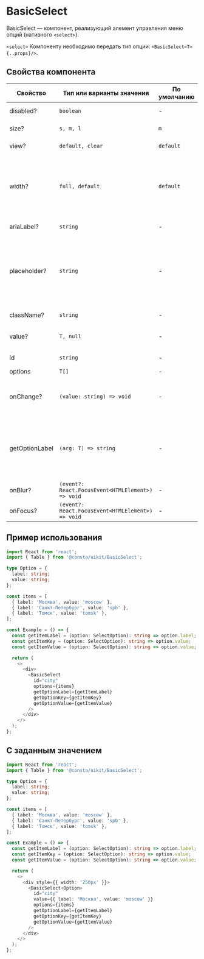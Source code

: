 
# BasicSelect

BasicSelect — компонент, реализующий элемент управления меню опций (нативного `<select>`).

`<select>`
Компоненту необходимо передать тип опции: `<BasicSelect<T> {..props}/>`.

## Cвойства компонента

| Свойство       | Тип или варианты значения                         | По умолчанию | Описание                                                                                                 |
| -------------- | ------------------------------------------------- | ------------ | -------------------------------------------------------------------------------------------------------- |
| disabled?      | `boolean`                                         | -            | Активность компонента                                                                                    |
| size?          | `s, m, l`                                         | `m`          | Размер компонента                                                                                        |
| view?          | `default, clear`                                  | `default`    | Внешний вид компонента                                                                                   |
| width?         | `full, default`                                   | `default`    | Cвойство определяет какую ширину будет занимать компонент. `default` ширина согласно содержимому         |
| ariaLabel?     | `string`                                          | -            | `aria` атрибут для метки                                                                                 |
| placeholder?   | `string`                                          | -            | Placeholder — текст, который будет отображаться в качестве подсказки в поле значения, при его отсутствии |
| className?     | `string`                                          | -            | Дополнительный класс                                                                                     |
| value?         | `T, null`                                         | -            | Значение селекта, по умолчанию `null`.                                                                   |
| id             | `string`                                          | -            | Идентификатор селекта                                                                                    |
| options        | `T[]`                                             | -            | Опции                                                                                                    |
| onChange?      | `(value: string) => void`                         | -            | Обработчик события изменения значения компонента                                                         |
| getOptionLabel | `(arg: T) => string`                              | -            | Функция для получения текста опции, он будет отображаться в поле для выбранного значения                 |
| onBlur?        | `(event?: React.FocusEvent<HTMLElement>) => void` | -            | Обработчик события `blur`                                                                                |
| onFocus?       | `(event?: React.FocusEvent<HTMLElement>) => void` | -            | Обработчик события `focus`                                                                               |

## Пример использования

```ts
import React from 'react';
import { Table } from '@consta/uikit/BasicSelect';

type Option = {
  label: string;
  value: string;
};

const items = [
  { label: 'Москва', value: 'moscow' },
  { label: 'Санкт-Петербург', value: 'spb' },
  { label: 'Томск', value: 'tomsk' },
];

const Example = () => {
  const getItemLabel = (option: SelectOption): string => option.label;
  const getItemKey = (option: SelectOption): string => option.value;
  const getItemValue = (option: SelectOption): string => option.value;

  return (
    <>
      <div>
        <BasicSelect
          id="city"
          options={items}
          getOptionLabel={getItemLabel}
          getOptionKey={getItemKey}
          getOptionValue={getItemValue}
        />
      </div>
    </>
  );
};
```

## С заданным значением

```ts
import React from 'react';
import { Table } from '@consta/uikit/BasicSelect';

type Option = {
  label: string;
  value: string;
};

const items = [
  { label: 'Москва', value: 'moscow' },
  { label: 'Санкт-Петербург', value: 'spb' },
  { label: 'Томск', value: 'tomsk' },
];

const Example = () => {
  const getItemLabel = (option: SelectOption): string => option.label;
  const getItemKey = (option: SelectOption): string => option.value;
  const getItemValue = (option: SelectOption): string => option.value;

  return (
    <>
      <div style={{ width: '250px' }}>
        <BasicSelect<Option>
          id="city"
          value={{ label: 'Москва', value: 'moscow' }}
          options={items}
          getOptionLabel={getItemLabel}
          getOptionKey={getItemKey}
          getOptionValue={getItemValue}
        />
      </div>
    </>
  );
};
```
